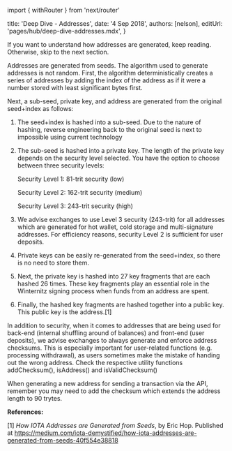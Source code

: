 ﻿import { withRouter } from 'next/router'


title: 'Deep Dive - Addresses',
date: '4 Sep 2018',
authors: [nelson],
editUrl: 'pages/hub/deep-dive-addresses.mdx',
}



If you want to understand how addresses are generated, keep reading.  Otherwise, skip to the next section.  
 
Addresses are generated from seeds.  The algorithm used to generate addresses is not random. First, the algorithm deterministically creates a series of addresses by adding the index of the address as if it were a number stored with least significant bytes first.
 
Next, a sub-seed, private key, and address are generated from the original seed+index as follows:
 
1. The seed+index is hashed into a sub-seed.  Due to the nature of hashing, reverse engineering back to the original seed is next to impossible using current technology
 
2. The sub-seed is hashed into a private key.  The length of the private key depends on the security level selected.  You have the option to choose between three security levels:

	Security Level 1: 81-trit security (low)

	Security Level 2: 162-trit security (medium)

	Security Level 3: 243-trit security (high)

 
3. We advise exchanges to use Level 3 security (243-trit) for all addresses which are generated for hot wallet, cold storage and multi-signature addresses. For efficiency reasons, security Level 2 is sufficient for user deposits.
 
4. Private keys can be easily re-generated from the seed+index, so there is no need to store them.
 
5. Next, the private key is hashed into 27 key fragments that are each hashed 26 times.  These key fragments play an essential role in the Winternitz signing process when funds from an address are spent.
 
6. Finally, the hashed key fragments are hashed together into a public key.  This public key is the address.[1]

 
In addition to security, when it comes to addresses that are being used for back-end (internal shuffling around of balances) and front-end (user deposits), we advise exchanges to always generate and enforce address checksums. This is especially important for user-related functions (e.g. processing withdrawal), as users sometimes make the mistake of handing out the wrong address. Check the respective utility functions addChecksum(), isAddress() and isValidChecksum() 

When generating a new address for sending a transaction via the API, remember you may need to add the checksum which extends the address length to 90 trytes.


**References:**

[1] *How IOTA Addresses are Generated from Seeds*, by Eric Hop.  Published at https://medium.com/iota-demystified/how-iota-addresses-are-generated-from-seeds-40f554e38818